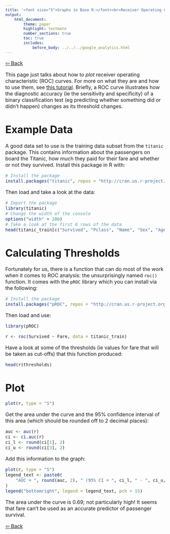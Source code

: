 ```yaml
---
title: '<font size="5">Graphs in Base R:</font><br>Receiver Operating Characteristic Curves'
output:
    html_document:
        theme: paper
        highlight: textmate
        number_sections: true
        toc: true
        includes:
            before_body: ../../../google_analytics.html
---
```


<font size="3">

[⇦ Back](../../../R.html)

This page just talks about how to _plot_ receiver operating characteristic (ROC) curves. For more on what they are and how to use them, see [this tutorial](../../statistics/tutorial.html). Briefly, a ROC curve illustrates how the diagnostic accuracy (ie the sensitivity and specificity) of a binary classification test (eg predicting whether something did or didn't happen) changes as its threshold changes.

Example Data
============
A good data set to use is the training data subset from the `titanic` package. This contains information about the passengers on board the Titanic, how much they paid for their fare and whether or not they survived. Install this package in R with:

```r
# Install the package
install.packages("titanic", repos = "http://cran.us.r-project.org")
```

Then load and take a look at the data:

```r
# Import the package
library(titanic)
# Change the width of the console
options("width" = 200)
# Take a look at the first 6 rows of the data
head(titanic_train[c("Survived", "Pclass", "Name", "Sex", "Age", "Fare", "Cabin", "Embarked")])
```

Calculating Thresholds
======================
Fortunately for us, there is a function that can do most of the work when it comes to ROC analysis: the unsurprisingly named `roc()` function. It comes with the `pROC` library which you can install via the following:

```r
# Install the package
install.packages("pROC", repos = "http://cran.us.r-project.org")
```

Then load and use:

```r
library(pROC)

r <- roc(Survived ~ Fare, data = titanic_train)
```

Have a look at some of the thresholds (ie values for fare that will be taken as cut-offs) that this function produced:

```r
head(r$thresholds)
```

Plot
====

```r
plot(r, type = "S")
```

Get the area under the curve and the 95% confidence interval of this area (which should be rounded off to 2 decimal places):

```r
auc <- auc(r)
ci <- ci.auc(r)
ci_l <- round(ci[1], 2)
ci_u <- round(ci[3], 2)
```

Add this information to the graph:

```r
plot(r, type = "S")
legend_text <- paste0(
    "AUC = ", round(auc, 2), " (95% CI = ", ci_l, " - ", ci_u, ")"
)
legend("bottomright", legend = legend_text, pch = 15)
```

The area under the curve is 0.69; not particularly high! It seems that fare can't be used as an accurate predictor of passenger survival.

[⇦ Back](../../../R.html)

</font>
